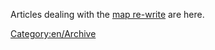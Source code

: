 Articles dealing with the [[en/Archive/Development/Map Rewrite|map re-write]] are here.
[[Category:en/Archive]]